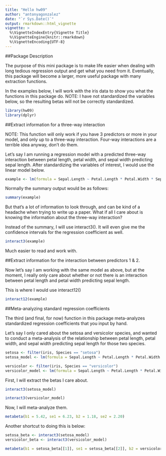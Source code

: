 ```yaml
---
title: "Hello hw09"
author: "antonyagonzalez"
date: "`r Sys.Date()`"
output: rmarkdown::html_vignette
vignette: >
  %\VignetteIndexEntry{Vignette Title}
  %\VignetteEngine{knitr::rmarkdown}
  %\VignetteEncoding{UTF-8}
---
```


##Package Description

The purpose of this mini package is to make life easier when dealing with long tedious regression output and get what you need from it. Eventually, this package will become a larger, more useful package with many extraction functions.

In the examples below, I will work with the iris data to show you what the functions in this package do. NOTE: I have not standardized the variables below, so the resulting betas will not be correctly standardized.

```r
library(hw09)
library(dplyr)
```



##Extract information for a three-way interaction

NOTE: This function will only work if you have 3 predictors or more in your model, and only up to a three-way interaction. Four-way interactions are a terrible idea anyway, don't do them.

Let's say I am running a regression model with a predicted three-way interaction between petal length, petal width, and sepal width predicting sepal length. After standardizing the variables of interest, I would use the linear model below.

```r
example <- lm(formula = Sepal.Length ~ Petal.Length * Petal.Width * Sepal.Width, data = iris)
```

Normally the summary output would be as follows:

```r
summary(example)
```

But that's a lot of information to look through, and can be kind of a headache when trying to write up a paper. What if all I care about is knowing the information about the three-way interaction?

Instead of the summary, I will use interact3(). It will even give me the confidence intervals for the regression coefficient as well.

```r
interact3(example)
```

Much easier to read and work with.

##Extract information for the interaction between predictors 1 & 2.

Now let's say I am working with the same model as above, but at the moment, I really only care about whether or not there is an interaction between petal length and petal width predicting sepal length.

This is where I would use interact12()

```r
interact12(example)
```

##Meta-analyzing standard regression coefficients

The third (and final, for now) function in this package meta-analyzes standardized regression coefficients that you input by hand.

Let's say I only cared about the setosa and versicolor species, and wanted to conduct a meta-analysis of the relationship between petal length, petal width, and sepal width predicting sepal length for those two species.

```r
setosa <- filter(iris, Species == "setosa")
setosa_model <- lm(formula = Sepal.Length ~ Petal.Length * Petal.Width * Sepal.Width, data = setosa)

versicolor <- filter(iris, Species == "versicolor")
versicolor_model <- lm(formula = Sepal.Length ~ Petal.Length * Petal.Width * Sepal.Width, data = versicolor)
```

First, I will extract the betas I care about.

```r
interact3(setosa_model)

interact3(versicolor_model)
```

Now, I will meta-analyze them.


```r
metabeta(b1 = 5.42, se1 = 6.23, b2 = 1.18, se2 = 2.20)
```

Another shortcut to doing this is below:

```r
setosa_beta <- interact3(setosa_model)
versicolor_beta <- interact3(versicolor_model)

metabeta(b1 = setosa_beta[[1]], se1 = setosa_beta[[2]], b2 = versicolor_beta[[1]], se2 = versicolor_beta[[2]])
```

